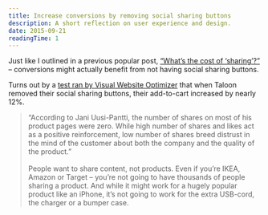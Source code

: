 ```yaml
---
title: Increase conversions by removing social sharing buttons
description: A short reflection on user experience and design.
date: 2015-09-21
readingTime: 1
---
```


Just like I outlined in a previous popular post, [&#8220;What&#8217;s the cost of &#8216;sharing&#8217;?&#8221;](/what-is-the-cost-of-sharing/) &#8211; conversions might actually benefit from not having social sharing buttons.

Turns out by a <a href="https://vwo.com/blog/removing-social-sharing-buttons-from-ecommerce-product-page-increase-conversions/?utm_source=intercom&#038;utm_medium=email&#038;utm_content=H4&#038;utm_campaign=nurture" target="_blank">test ran by Visual Website Optimizer</a> that when Taloon removed their social sharing buttons, their add-to-cart increased by nearly 12%.

>&#8220;According to Jani Uusi-Pantti, the number of shares on most of his product pages were zero. While high number of shares and likes act as a positive reinforcement, low number of shares breed distrust in the mind of the customer about both the company and the quality of the product.&#8221;
<br><br>
People want to share content, not products. Even if you&#8217;re IKEA, Amazon or Target &#8211; you&#8217;re not going to have thousands of people sharing a product. And while it might work for a hugely popular product like an iPhone, it&#8217;s not going to work for the extra USB-cord, the charger or a bumper case.
